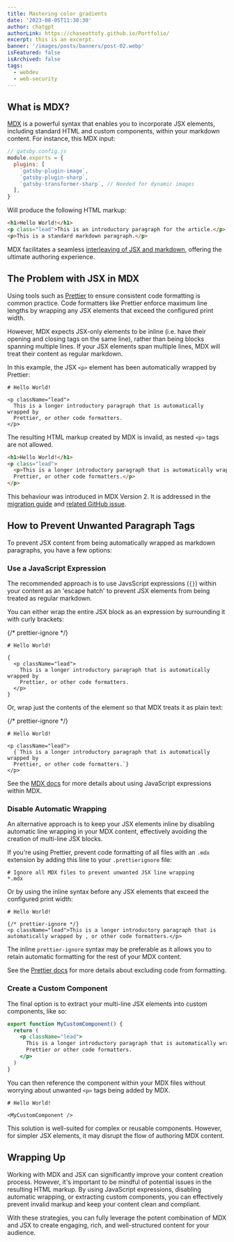 ```yaml
---
title: Mastering color gradients
date: '2023-08-05T11:30:30'
author: chatgpt
authorLink: https://chaseottofy.github.io/Portfolio/
excerpt: this is an excerpt.
banner: '/images/posts/banners/post-02.webp'
isFeatured: false
isArchived: false
tags:
  - webdev
  - web-security
---
```


## What is MDX?

[MDX](https://mdxjs.com) is a powerful syntax that enables you to incorporate JSX elements, including standard HTML and custom components, within your markdown content. For instance, this MDX input:

```js title="hello-world.mdx" showLineNumbers
// gatsby.config.js
module.exports = {
  plugins: [
    `gatsby-plugin-image`,
    `gatsby-plugin-sharp`,
    `gatsby-transformer-sharp`, // Needed for dynamic images
  ],
}
```

Will produce the following HTML markup:

```html title="hello-world.html" showLineNumbers
<h1>Hello World!</h1>
<p class="lead">This is an introductory paragraph for the article.</p>
<p>This is a standard markdown paragraph.</p>
```

MDX facilitates a seamless [interleaving of JSX and markdown](https://mdxjs.com/docs/what-is-mdx/#interleaving), offering the ultimate authoring experience.

## The Problem with JSX in MDX

Using tools such as [Prettier](https://prettier.io) to ensure consistent code formatting is common practice. Code formatters like Prettier enforce maximum line lengths by wrapping any JSX elements that exceed the configured print width.

However, MDX expects JSX-only elements to be inline (i.e. have their opening and closing tags on the same line), rather than being blocks spanning multiple lines. If your JSX elements span multiple lines, MDX will treat their content as regular markdown.

In this example, the JSX `<p>` element has been automatically wrapped by Prettier:

```mdx title="hello-world.mdx" showLineNumbers
# Hello World!

<p className="lead">
  This is a longer introductory paragraph that is automatically wrapped by
  Prettier, or other code formatters.
</p>
```

The resulting HTML markup created by MDX is invalid, as nested `<p>` tags are not allowed.

```html title="./title.html" showLineNumbers
<h1>Hello World!</h1>
<p class="lead">
  <p>This is a longer introductory paragraph that is automatically wrapped by
  Prettier, or other code formatters.</p>
</p>
```

This behaviour was introduced in MDX Version 2. It is addressed in the [migration guide](https://mdxjs.com/migrating/v2/#jsx) and [related GitHub issue](https://github.com/mdx-js/mdx/issues/1798).

## How to Prevent Unwanted Paragraph Tags

To prevent JSX content from being automatically wrapped as markdown paragraphs, you have a few options:

### Use a JavaScript Expression

The recommended approach is to use JavsScript expressions (`{}`) within your content as an 'escape hatch' to prevent JSX elements from being treated as regular markdown.

You can either wrap the entire JSX block as an expression by surrounding it with curly brackets:

{/* prettier-ignore */}
```mdx title="hello-world.mdx" showLineNumbers
# Hello World!

{
  <p className="lead">
    This is a longer introductory paragraph that is automatically wrapped by
    Prettier, or other code formatters.
  </p>
}
```

Or, wrap just the contents of the element so that MDX treats it as plain text:

{/* prettier-ignore */}
```mdx title="hello-world.mdx" showLineNumbers
# Hello World!

<p className="lead">
  {`This is a longer introductory paragraph that is automatically wrapped by
  Prettier, or other code formatters.`}
</p>
```

See the [MDX docs](https://mdxjs.com/docs/what-is-mdx/#expressions) for more details about using JavaScript expressions within MDX.

### Disable Automatic Wrapping

An alternative approach is to keep your JSX elements inline by disabling automatic line wrapping in your MDX content, effectively avoiding the creation of multi-line JSX blocks.

If you're using Prettier, prevent code formatting of all files with an `.mdx` extension by adding this line to your `.prettierignore` file:

```text title=".prettierignore" showLineNumbers
# Ignore all MDX files to prevent unwanted JSX line wrapping
*.mdx
```

Or by using the inline syntax before any JSX elements that exceed the configured print width:

```mdx title="hello-world.mdx" showLineNumbers
# Hello World!

{/* prettier-ignore */}
<p className="lead">This is a longer introductory paragraph that is automatically wrapped by , or other code formatters.</p>
```

The inline `prettier-ignore` syntax may be preferable as it allows you to retain automatic formatting for the rest of your MDX content.

See the [Prettier docs](https://prettier.io/docs/en/ignore.html) for more details about excluding code from formatting.

### Create a Custom Component

The final option is to extract your multi-line JSX elements into custom components, like so:

```jsx title="MyCustomComponent.jsx" showLineNumbers
export function MyCustomComponent() {
  return (
    <p className="lead">
      This is a longer introductory paragraph that is automatically wrapped by
      Prettier or other code formatters.
    </p>
  )
}
```

You can then reference the component within your MDX files without worrying about unwanted `<p>` tags being added by MDX.

```mdx title="hello-world.mdx" showLineNumbers
# Hello World!

<MyCustomComponent />
```

This solution is well-suited for complex or reusable components. However, for simpler JSX elements, it may disrupt the flow of authoring MDX content.

## Wrapping Up

Working with MDX and JSX can significantly improve your content creation process. However, it's important to be mindful of potential issues in the resulting HTML markup. By using JavaScript expressions, disabling automatic wrapping, or extracting custom components, you can effectively prevent invalid markup and keep your content clean and compliant.

With these strategies, you can fully leverage the potent combination of MDX and JSX to create engaging, rich, and well-structured content for your audience.